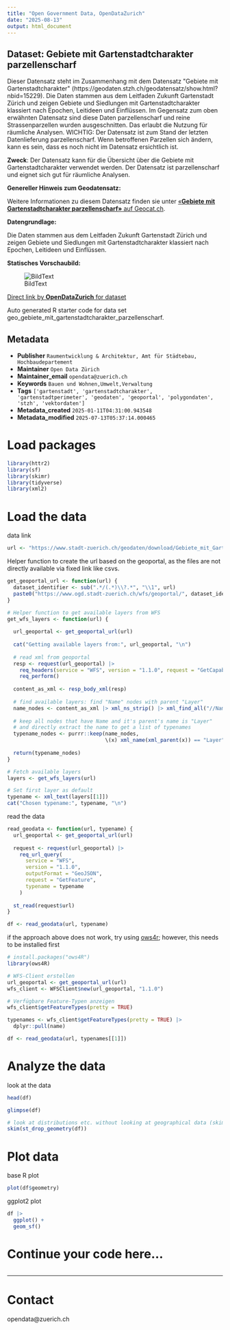 ```yaml
---
title: "Open Government Data, OpenDataZurich"
date: "2025-08-13"
output: html_document
---
```


## Dataset: Gebiete mit Gartenstadtcharakter parzellenscharf

Dieser Datensatz steht im Zusammenhang mit dem Datensatz &quot;Gebiete mit Gartenstadtcharakter&quot; (https://geodaten.stzh.ch/geodatensatz/show.html?nbid=15229). 
Die Daten stammen aus dem Leitfaden Zukunft Gartenstadt Zürich und zeigen Gebiete und Siedlungen mit Gartenstadtcharakter klassiert nach Epochen, Leitideen und Einflüssen. 
Im Gegensatz zum oben erwähnten Datensatz sind diese Daten parzellenscharf und reine Strassenparzellen wurden ausgeschnitten. Das erlaubt die Nutzung für räumliche Analysen.
WICHTIG: Der Datensatz ist zum Stand der letzten Datenlieferung parzellenscharf. Wenn betroffenen Parzellen sich ändern, kann es sein, dass es noch nicht im Datensatz ersichtlich ist.

**Zweck**: Der Datensatz kann für die Übersicht über die Gebiete mit Gartenstadtcharakter verwendet werden. Der Datensatz ist parzellenscharf und eignet sich gut für räumliche Analysen.


**Genereller Hinweis zum Geodatensatz:**


Weitere Informationen zu diesem Datensatz finden sie unter [«**Gebiete mit Gartenstadtcharakter parzellenscharf»** auf Geocat.ch](https://www.geocat.ch/geonetwork/srv/ger/catalog.search#/metadata/5e8a2804-41a0-4eb2-b7c7-aa5b44943ee4).				
			   

**Datengrundlage:**

Die Daten stammen aus dem Leitfaden Zukunft Gartenstadt Zürich und zeigen Gebiete und Siedlungen mit Gartenstadtcharakter klassiert nach Epochen, Leitideen und Einflüssen. 

**Statisches Vorschaubild:**

![BildText](https://www.gis.stadt-zuerich.ch/zueriplan_docs/geocat/5e8a2804-41a0-4eb2-b7c7-aa5b44943ee4.png)



[Direct link by **OpenDataZurich** for dataset](https://data.stadt-zuerich.ch/dataset/geo_gebiete_mit_gartenstadtcharakter_parzellenscharf)

Auto generated R starter code for data set geo_gebiete_mit_gartenstadtcharakter_parzellenscharf.

## Metadata

- **Publisher** `Raumentwicklung & Architektur, Amt für Städtebau, Hochbaudepartement`
- **Maintainer** `Open Data Zürich`
- **Maintainer_email** `opendata@zuerich.ch`
- **Keywords** `Bauen und Wohnen,Umwelt,Ver­walt­ung`
- **Tags** `['gartenstadt', 'gartenstadtcharakter', 'gartenstadtperimeter', 'geodaten', 'geoportal', 'polygondaten', 'stzh', 'vektordaten']`
- **Metadata_created** `2025-01-11T04:31:00.943548`
- **Metadata_modified** `2025-07-13T05:37:14.000465`


# Load packages

```r
library(httr2)
library(sf)
library(skimr)
library(tidyverse)
library(xml2)
```

# Load the data

data link
```r
url <- "https://www.stadt-zuerich.ch/geodaten/download/Gebiete_mit_Gartenstadtcharakter_parzellenscharf?format=geojson_link"
```


Helper function to create the url based on the geoportal, as the files are not directly available via fixed link like csvs.
```r
get_geoportal_url <- function(url) {
  dataset_identifier <- sub(".*/(.*)\\?.*", "\\1", url)
  paste0("https://www.ogd.stadt-zuerich.ch/wfs/geoportal/", dataset_identifier)
}
```

```r
# Helper function to get available layers from WFS
get_wfs_layers <- function(url) {
  
  url_geoportal <- get_geoportal_url(url)
  
  cat("Getting available layers from:", url_geoportal, "\n")
  
  # read xml from geoportal
  resp <- request(url_geoportal) |> 
    req_headers(service = "WFS", version = "1.1.0", request = "GetCapabilities") |> 
    req_perform()
  
  content_as_xml <- resp_body_xml(resp)
  
  # find available layers: find "Name" nodes with parent "Layer"
  name_nodes <- content_as_xml |> xml_ns_strip() |> xml_find_all("//Name")
  
  # keep all nodes that have Name and it's parent's name is "Layer"
  # and directly extract the name to get a list of typenames
  typename_nodes <- purrr::keep(name_nodes,
                                \(x) xml_name(xml_parent(x)) == "Layer")
  
  return(typename_nodes)
}

# Fetch available layers
layers <- get_wfs_layers(url)

# Set first layer as default
typename <- xml_text(layers[[1]])
cat("Chosen typename:", typename, "\n")
```

read the data
```r
read_geodata <- function(url, typename) {
  url_geoportal <- get_geoportal_url(url)
  
  request <- request(url_geoportal) |>
    req_url_query(
      service = "WFS",
      version = "1.1.0",
      outputFormat = "GeoJSON",
      request = "GetFeature",
      typename = typename
    )
  
  st_read(request$url)
}

df <- read_geodata(url, typename)
```

if the approach above does not work, try using [ows4r](https://eblondel.github.io/ows4R/); however, this needs to be installed first
```r
# install.packages("ows4R")
library(ows4R)

# WFS-Client erstellen
url_geoportal <- get_geoportal_url(url)
wfs_client <- WFSClient$new(url_geoportal, "1.1.0")

# Verfügbare Feature-Typen anzeigen
wfs_client$getFeatureTypes(pretty = TRUE)

typenames <- wfs_client$getFeatureTypes(pretty = TRUE) |> 
  dplyr::pull(name)

df <- read_geodata(url, typenames[[1]])
```

# Analyze the data

look at the data
```r
head(df)
```

```r
glimpse(df)
```

```r
# look at distributions etc. without looking at geographical data (skim cannot deal with geometries)
skim(st_drop_geometry(df))
```

# Plot data

base R plot
```r
plot(df$geometry)
```

ggplot2 plot
```r
df |>
  ggplot() +
  geom_sf()
```

# Continue your code here...

```r

```

------------------------------------------------------------------------

# Contact

opendata@zuerich.ch
